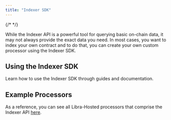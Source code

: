```yaml
---
title: "Indexer SDK"
---
```



{/* <IndexerBetaNotice /> */}

While the Indexer API is a powerful tool for querying basic on-chain data, it may not always provide the exact data you need.
In most cases, you want to index your own contract and to do that, you can create your own custom processor using the Indexer SDK.

## Using the Indexer SDK

Learn how to use the Indexer SDK through guides and documentation.

<CardGrid>
  <LinkCard href="/build/indexer/indexer-sdk/quickstart" title="Quickstart Guide" description="Get started with the Indexer SDK" />

  <LinkCard href="/build/indexer/indexer-sdk/documentation" title="Documentation" description="Read documentation about the Indexer SDK" />
</CardGrid>

## Example Processors

As a reference, you can see all Libra-Hosted processors that comprise the Indexer API [here](https://github.com/libra2org/libra2-indexer-processors-v2).
